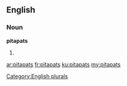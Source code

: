 ==English==

===Noun===
'''pitapats'''

# {{plural of|[[pitapat]]}}

[[Category:English plurals]]

[[ar:pitapats]]
[[fr:pitapats]]
[[ku:pitapats]]
[[my:pitapats]]